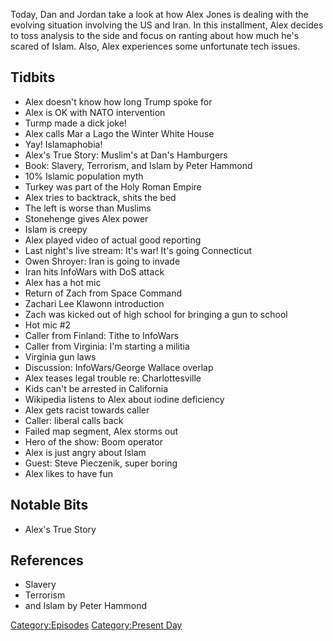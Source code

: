 {{DEFAULTSORT:
    #_EPISODE_0386:January 8, 2020
}}{{Episode
    | title           = January 8, 2020
    | caption         = [https://knowledgefight.libsyn.com/knowledge-fight-january-8-2020 Listen to this episode on Libsyn]
    | episodeNumber   = 386
    | length          = 01:58:12
    | airDate         = January 10, 2020
    | coverageDate    = January 8, 2020
    | episodeType     = [[:Category:Present Day|Present Day]]
    | appearance      = [[Peter Hammond]], [[Owen Shroyer]], [[Zack from Space Command]], [[Zachari Lee Klawonn]], [[George Wallace]], [[Steve Pieczenik]]
    | previousEpisode = [[385: January 6, 2020]]
    | nextEpisode     = [[387: May 13, 2014]]
}}

{{Stub}}

Today, Dan and Jordan take a look at how Alex Jones is dealing with the evolving situation involving the US and Iran. In this installment, Alex decides to toss analysis to the side and focus on ranting about how much he's scared of Islam. Also, Alex experiences some unfortunate tech issues.

==Tidbits==

*Alex doesn't know how long Trump spoke for
*Alex is OK with NATO intervention
*Turmp made a dick joke!
*Alex calls Mar a Lago the Winter White House
*Yay! Islamaphobia!
*Alex's True Story: Muslim's at Dan's Hamburgers
*Book: Slavery, Terrorism, and Islam by Peter Hammond
*10% Islamic population myth
*Turkey was part of the Holy Roman Empire
*Alex tries to backtrack, shits the bed
*The left is worse than Muslims
*Stonehenge gives Alex power
*Islam is creepy
*Alex played video of actual good reporting
*Last night's live stream: It's war! It's going Connecticut
*Owen Shroyer: Iran is going to invade
*Iran hits InfoWars with DoS attack
*Alex has a hot mic
*Return of Zach from Space Command
*Zachari Lee Klawonn introduction
*Zach was kicked out of high school for bringing a gun to school
*Hot mic #2
*Caller from Finland: Tithe to InfoWars
*Caller from Virginia: I'm starting a militia
*Virginia gun laws
*Discussion: InfoWars/George Wallace overlap
*Alex teases legal trouble re: Charlottesville
*Kids can't be arrested in California
*Wikipedia listens to Alex about iodine deficiency
*Alex gets racist towards caller
*Caller: liberal calls back
*Failed map segment, Alex storms out
*Hero of the show: Boom operator
*Alex is just angry about Islam
*Guest: Steve Pieczenik, super boring
*Alex likes to have fun

==Notable Bits==

*Alex's True Story

==References==

*Slavery
*Terrorism
*and Islam by Peter Hammond

[[Category:Episodes]]
[[Category:Present Day]]
